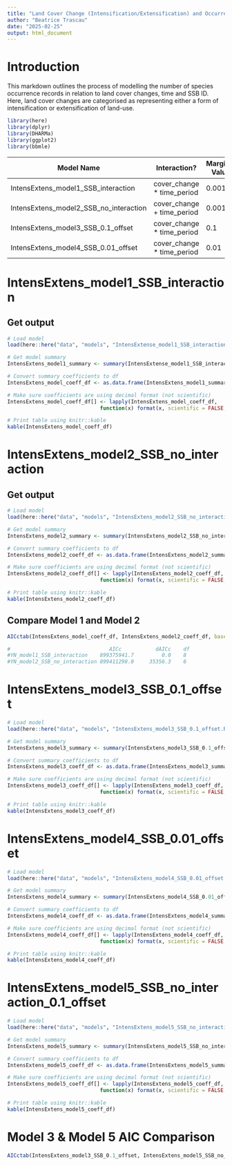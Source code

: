 ```yaml
---
title: "Land Cover Change (Intensification/Extensification) and Occurrence Records & Time"
author: "Beatrice Trascau"
date: "2025-02-25"
output: html_document
---
```


# **Introduction**

This markdown outlines the process of modelling the number of species occurrence records in relation to land cover changes, time and SSB ID. Here, land cover changes are categorised as representing either a form of intensification or extensification of land-use.

```r
library(here)
library(dplyr)
library(DHARMa)
library(ggplot2)
library(bbmle)
```

| Model Name                             | Interaction?                | Marginal Value |
|--------------------------------|-----------------------|-----------------|
| IntensExtens_model1_SSB_interaction    | cover_change \* time_period | 0.001          |
| IntensExtens_model2_SSB_no_interaction | cover_change + time_period  | 0.001          |
| IntensExtens_model3_SSB_0.1_offset     | cover_change \* time_period | 0.1            |
| IntensExtens_model4_SSB_0.01_offset    | cover_change \* time_period | 0.01           |

# IntensExtens_model1_SSB_interaction

## Get output

```r

# Load model
load(here::here("data", "models", "IntensExtense_model1_SSB_interaction.RData"))

# Get model summary
IntensExtens_model1_summary <- summary(IntensExtense_model1_SSB_interaction)

# Convert summary coefficients to df
IntensExtens_model_coeff_df <- as.data.frame(IntensExtens_model1_summary$coefficients$cond)

# Make sure coefficients are using decimal format (not scientific)
IntensExtens_model_coeff_df[] <- lapply(IntensExtens_model_coeff_df, 
                              function(x) format(x, scientific = FALSE, digits = 5))

# Print table using knitr::kable
kable(IntensExtens_model_coeff_df)
```

# IntensExtens_model2_SSB_no_interaction

## Get output

```r

# Load model
load(here::here("data", "models", "IntensExtens_model2_SSB_no_interaction.RData"))

# Get model summary
IntensExtens_model2_summary <- summary(IntensExtens_model2_SSB_no_interaction)

# Convert summary coefficients to df
IntensExtens_model2_coeff_df <- as.data.frame(IntensExtens_model2_summary$coefficients$cond)

# Make sure coefficients are using decimal format (not scientific)
IntensExtens_model2_coeff_df[] <- lapply(IntensExtens_model2_coeff_df, 
                              function(x) format(x, scientific = FALSE, digits = 5))

# Print table using knitr::kable
kable(IntensExtens_model2_coeff_df)
```

## Compare Model 1 and Model 2

```r
AICctab(IntensExtens_model_coeff_df, IntensExtens_model2_coeff_df, base = TRUE)

#                                AICc           dAICc    df
#YN_model1_SSB_interaction    899375941.7         0.0    8 
#YN_model2_SSB_no_interaction 899411298.0     35356.3    6 
```

# IntensExtens_model3_SSB_0.1_offset

```r

# Load model
load(here::here("data", "models", "IntensExtens_model3_SSB_0.1_offset.RData"))

# Get model summary
IntensExtens_model3_summary <- summary(IntensExtens_model3_SSB_0.1_offset)

# Convert summary coefficients to df
IntensExtens_model3_coeff_df <- as.data.frame(IntensExtens_model3_summary$coefficients$cond)

# Make sure coefficients are using decimal format (not scientific)
IntensExtens_model3_coeff_df[] <- lapply(IntensExtens_model3_coeff_df, 
                              function(x) format(x, scientific = FALSE, digits = 5))

# Print table using knitr::kable
kable(IntensExtens_model3_coeff_df)
```

# IntensExtens_model4_SSB_0.01_offset

```r

# Load model
load(here::here("data", "models", "IntensExtens_model4_SSB_0.01_offset.RData"))

# Get model summary
IntensExtens_model4_summary <- summary(IntensExtens_model4_SSB_0.01_offset)

# Convert summary coefficients to df
IntensExtens_model4_coeff_df <- as.data.frame(IntensExtens_model4_summary$coefficients$cond)

# Make sure coefficients are using decimal format (not scientific)
IntensExtens_model4_coeff_df[] <- lapply(IntensExtens_model4_coeff_df, 
                              function(x) format(x, scientific = FALSE, digits = 5))

# Print table using knitr::kable
kable(IntensExtens_model4_coeff_df)
```

# IntensExtens_model5_SSB_no_interaction_0.1_offset

```r

# Load model
load(here::here("data", "models", "IntensExtens_model5_SSB_no_interaction_0.1_offset.RData"))

# Get model summary
IntensExtens_model5_summary <- summary(IntensExtens_model5_SSB_no_interaction_0.1_offset)

# Convert summary coefficients to df
IntensExtens_model5_coeff_df <- as.data.frame(IntensExtens_model5_summary$coefficients$cond)

# Make sure coefficients are using decimal format (not scientific)
IntensExtens_model5_coeff_df[] <- lapply(IntensExtens_model5_coeff_df, 
                              function(x) format(x, scientific = FALSE, digits = 5))

# Print table using knitr::kable
kable(IntensExtens_model5_coeff_df)
```

# Model 3 & Model 5 AIC Comparison

```r
AICctab(IntensExtens_model3_SSB_0.1_offset, IntensExtens_model5_SSB_no_interaction_0.1_offset, base = TRUE)
```
